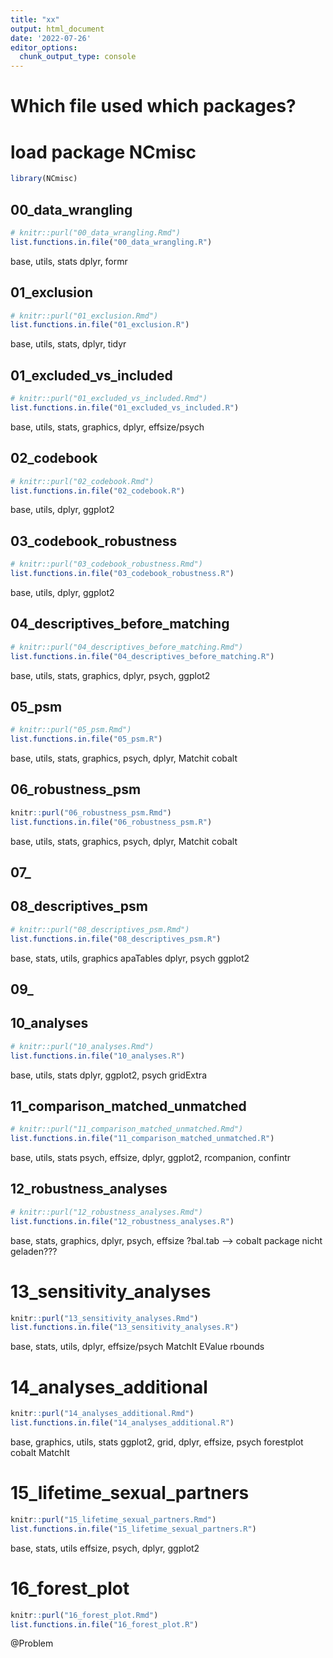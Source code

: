 ```yaml
---
title: "xx"
output: html_document
date: '2022-07-26'
editor_options: 
  chunk_output_type: console
---
```


# Which file used which packages?
# load package NCmisc
```r
library(NCmisc)
```

## 00_data_wrangling
```r
# knitr::purl("00_data_wrangling.Rmd")
list.functions.in.file("00_data_wrangling.R")
```
base, utils, stats
dplyr, formr

## 01_exclusion
```r
# knitr::purl("01_exclusion.Rmd")
list.functions.in.file("01_exclusion.R")
```
base, utils, stats, dplyr, tidyr

## 01_excluded_vs_included
```r
# knitr::purl("01_excluded_vs_included.Rmd")
list.functions.in.file("01_excluded_vs_included.R")
```
base, utils, stats, graphics, dplyr, effsize/psych

## 02_codebook
```r
# knitr::purl("02_codebook.Rmd")
list.functions.in.file("02_codebook.R")
```
base, utils, dplyr, ggplot2

## 03_codebook_robustness
```r
# knitr::purl("03_codebook_robustness.Rmd")
list.functions.in.file("03_codebook_robustness.R")
```
base, utils, dplyr, ggplot2

## 04_descriptives_before_matching
```r
# knitr::purl("04_descriptives_before_matching.Rmd")
list.functions.in.file("04_descriptives_before_matching.R")
```
base, utils, stats, graphics, dplyr, psych, ggplot2

## 05_psm
```r
# knitr::purl("05_psm.Rmd")
list.functions.in.file("05_psm.R")
```
base, utils, stats, graphics, psych, dplyr, 
Matchit
cobalt

## 06_robustness_psm
```r
knitr::purl("06_robustness_psm.Rmd")
list.functions.in.file("06_robustness_psm.R")
```
base, utils, stats, graphics, psych, dplyr, 
Matchit
cobalt

## 07_

## 08_descriptives_psm
```r
# knitr::purl("08_descriptives_psm.Rmd")
list.functions.in.file("08_descriptives_psm.R")
```
base, stats, utils, graphics
apaTables
dplyr, psych ggplot2

## 09_

## 10_analyses
```r
# knitr::purl("10_analyses.Rmd")
list.functions.in.file("10_analyses.R")
```
base, utils, stats
dplyr, ggplot2, psych
gridExtra

## 11_comparison_matched_unmatched
```r
# knitr::purl("11_comparison_matched_unmatched.Rmd")
list.functions.in.file("11_comparison_matched_unmatched.R")
```
base, utils, stats
psych, effsize, dplyr, ggplot2, 
rcompanion, confintr

## 12_robustness_analyses
```r
# knitr::purl("12_robustness_analyses.Rmd")
list.functions.in.file("12_robustness_analyses.R")
```
base, stats, graphics, 
dplyr, psych, effsize
?bal.tab --> cobalt package nicht geladen???

# 13_sensitivity_analyses
```r
knitr::purl("13_sensitivity_analyses.Rmd")
list.functions.in.file("13_sensitivity_analyses.R")
```
base, stats, utils, 
dplyr, effsize/psych
MatchIt
EValue
rbounds

# 14_analyses_additional
```r
knitr::purl("14_analyses_additional.Rmd")
list.functions.in.file("14_analyses_additional.R")
```
base, graphics, utils, stats
ggplot2, grid, dplyr, effsize, psych
forestplot
cobalt
MatchIt

# 15_lifetime_sexual_partners
```r
knitr::purl("15_lifetime_sexual_partners.Rmd")
list.functions.in.file("15_lifetime_sexual_partners.R")
```
base, stats, utils
effsize, psych, dplyr, ggplot2


# 16_forest_plot
```r
knitr::purl("16_forest_plot.Rmd")
list.functions.in.file("16_forest_plot.R")
```
@Problem

